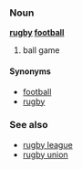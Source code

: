 ===Noun===
'''[[rugby]] [[football]]'''

# ball game

====Synonyms====
*[[football]]
*[[rugby]]

===See also===
*[[rugby league]]
*[[rugby union]]